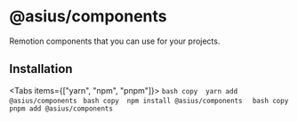 # @asius/components

Remotion components that you can use for your projects.

## Installation


<Tabs items={["yarn", "npm", "pnpm"]}>
      <Tab>
        ```bash copy 
        yarn add @asius/components
        ```
      </Tab>
      <Tab>
        ```bash copy 
        npm install @asius/components 
        ```
        </Tab>
      <Tab>
        ```bash copy 
        pnpm add @asius/components 
        ```
      </Tab>
    </Tabs>
